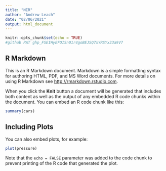 ```yaml
---
title: "NIR"
author: "Andrew Leach"
date: "02/06/2021"
output: html_document
---
```





```r
knitr::opts_chunk$set(echo = TRUE)
#github PAT 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
```

## R Markdown

This is an R Markdown document. Markdown is a simple formatting syntax for authoring HTML, PDF, and MS Word documents. For more details on using R Markdown see <http://rmarkdown.rstudio.com>.

When you click the **Knit** button a document will be generated that includes both content as well as the output of any embedded R code chunks within the document. You can embed an R code chunk like this:

```r
summary(cars)
```

## Including Plots

You can also embed plots, for example:

```r
plot(pressure)
```

Note that the `echo = FALSE` parameter was added to the code chunk to prevent printing of the R code that generated the plot.
